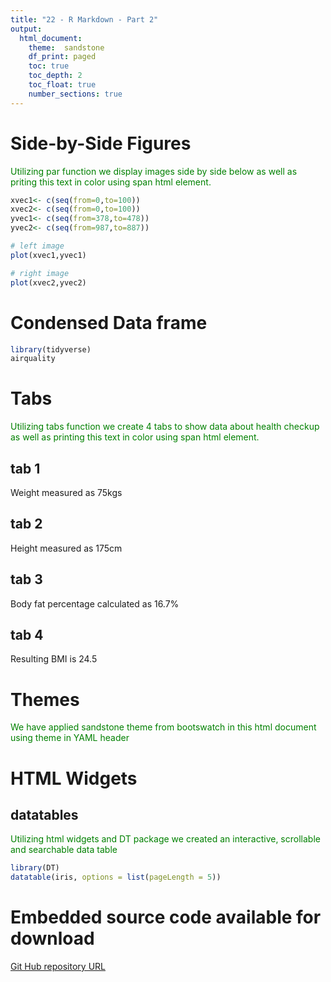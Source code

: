 ---
title: "22 - R Markdown - Part 2"
output: 
  html_document:
    theme:  sandstone
    df_print: paged
    toc: true
    toc_depth: 2
    toc_float: true
    number_sections: true
---

# Side-by-Side Figures

<span style="color: green;">Utilizing par function we display images side by side below as well as priting this text in color using span html element. </span>


```{r fig.show='hold', out.width="50%", warning=FALSE}

xvec1<- c(seq(from=0,to=100))
xvec2<- c(seq(from=0,to=100))
yvec1<- c(seq(from=378,to=478))
yvec2<- c(seq(from=987,to=887))

# left image
plot(xvec1,yvec1)

# right image
plot(xvec2,yvec2)
```

# Condensed Data frame

```{r message=FALSE, warning=FALSE}  
library(tidyverse)
airquality

```

# Tabs {.tabset}
<span style="color: green;"> Utilizing tabs function we create 4 tabs to show data about health checkup as well as printing this text in color using span html element. </span>


## tab 1

Weight measured as 75kgs

## tab 2 

Height measured as 175cm

## tab 3

Body fat percentage calculated as 16.7%

## tab 4

Resulting BMI is 24.5

# Themes

<span style="color: green;"> We have applied sandstone theme from bootswatch in this html document using theme in YAML header </span>

# HTML Widgets

## datatables

<span style="color: green;"> Utilizing html widgets and DT package we created an interactive, scrollable and searchable data table </span>

```{r warning=FALSE}
library(DT)
datatable(iris, options = list(pageLength = 5))
```

# Embedded source code available for download

[Git Hub repository URL](https://github.com/anishpandey164/STAT-6020-source-files)